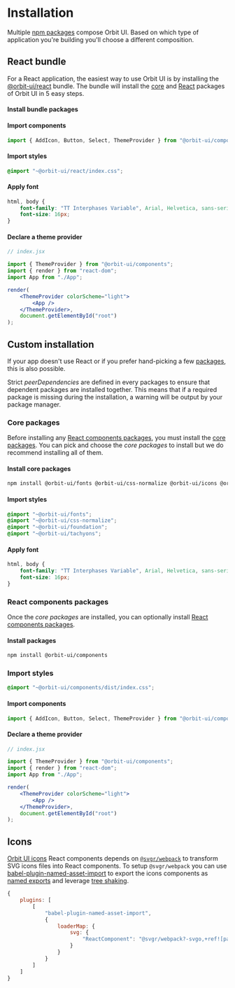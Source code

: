 
<Meta
    title="Getting Started/Installation"
    id="installation"
/>

# Installation

Multiple [npm packages](?path=/docs/packages--page) compose Orbit UI. Based on which type of application you're building you'll choose a different composition.

## React bundle

For a React application, the easiest way to use Orbit UI is by installing the [@orbit-ui/react](https://www.npmjs.com/package/@orbit-ui/react) bundle. The bundle will install the [core](?path=/docs/packages--page#core) and [React](?path=/docs/packages--page#components) packages of Orbit UI in 5 easy steps.

#### Install bundle packages

<PackageInstallationSnippet packageName="bundles/react" />

#### Import components

```javascript
import { AddIcon, Button, Select, ThemeProvider } from "@orbit-ui/components";
```

#### Import styles

```css
@import "~@orbit-ui/react/index.css";
```

#### Apply font

```css
html, body {
    font-family: "TT Interphases Variable", Arial, Helvetica, sans-serif;
    font-size: 16px;
}
```

#### Declare a theme provider

```jsx
// index.jsx

import { ThemeProvider } from "@orbit-ui/components";
import { render } from "react-dom";
import App from "./App";

render(
    <ThemeProvider colorScheme="light">
        <App />
    </ThemeProvider>,
    document.getElementById("root")
);
```

## Custom installation

If your app doesn't use React or if you prefer hand-picking a few [packages](?path=/docs/packages--page), this is also possible.

Strict *peerDependencies* are defined in every packages to ensure that dependent packages are installed together. This means that if a required package is missing during the installation, a warning will be output by your package manager.

### Core packages

Before installing any [React components packages](?path=/docs/packages--page#components), you must install the [core packages](?path=/docs/packages--page#core). You can pick and choose the *core packages* to install but we do recommend installing all of them.

#### Install core packages

```bash
npm install @orbit-ui/fonts @orbit-ui/css-normalize @orbit-ui/icons @orbit-ui/foundation @orbit-ui/tachyons
```

#### Import styles

```css
@import "~@orbit-ui/fonts";
@import "~@orbit-ui/css-normalize";
@import "~@orbit-ui/foundation";
@import "~@orbit-ui/tachyons";
```

#### Apply font

```css
html, body {
    font-family: "TT Interphases Variable", Arial, Helvetica, sans-serif;
    font-size: 16px;
}
```

### React components packages

Once the *core packages* are installed, you can optionally install [React components packages](?path=/docs/packages--page#components).

#### Install packages

```bash
npm install @orbit-ui/components
```

### Import styles

```css
@import "~@orbit-ui/components/dist/index.css";
```

#### Import components

```javascript
import { AddIcon, Button, Select, ThemeProvider } from "@orbit-ui/components";
```

#### Declare a theme provider

```jsx
// index.jsx

import { ThemeProvider } from "@orbit-ui/components";
import { render } from "react-dom";
import App from "./App";

render(
    <ThemeProvider colorScheme="light">
        <App />
    </ThemeProvider>,
    document.getElementById("root")
);
```

## Icons

[Orbit UI icons](?path=/docs/icon-gallery--page) React components depends on [`@svgr/webpack`](https://react-svgr.com/docs/getting-started/) to transform SVG icons files into React components. To setup `@svgr/webpack` you can use [babel-plugin-named-asset-import](https://www.npmjs.com/package/babel-plugin-named-asset-import) to export the icons components as [named exports](https://developer.mozilla.org/en-US/docs/web/javascript/reference/statements/export) and leverage [tree shaking](https://webpack.js.org/guides/tree-shaking/).

```javascript
{
    plugins: [
        [
            "babel-plugin-named-asset-import",
            {
                loaderMap: {
                    svg: {
                        "ReactComponent": "@svgr/webpack?-svgo,+ref![path]"
                    }
                }
            }
        ]
    ]
}
```

